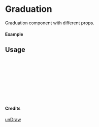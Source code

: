 
<Meta of={Graduation} title="unDraw/Graduation" />

# Graduation

Graduation component with different props.

#### Example

<Canvas of={Graduation.Primary} />

## Usage

```ts
import { Graduation } from "yadl-ui";

const Example = () => {
  return (
      <Graduation />
  );
};

export default Example;
```

#### Credits
[unDraw](https://undraw.co/illustrations)
